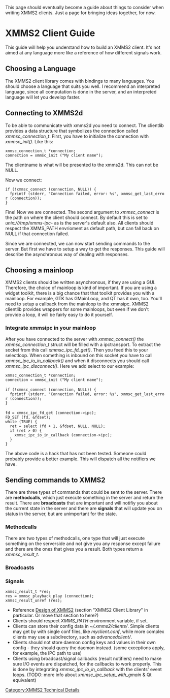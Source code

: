 {{Navbar}}

This page should eventually become a guide about things to consider when writing XMMS2 clients. Just a page for bringing ideas together, for now.

= XMMS2 Client Guide =

This guide will help you understand how to build an XMMS2 client. It's not aimed at any language more like a reference of how different signals work.

== Choosing a Language ==
The XMMS2 client library comes with bindings to many languages. You should choose a language that suits you well. I recommend an interpreted language, since all computation is done in the server, and an interpreted language will let you develop faster.

== Connecting to XMMS2d ==
To be able to communicate with xmms2d you need to connect. The clientlib provides a data structure that symbolizes the connection called ''xmmsc_connection_t''. First, you have to initialize the connection with ''xmmsc_init()''. Like this:

 xmmsc_connection_t *connection;
 connection = xmmsc_init ("My client name");

The clientname is what will be presented to the xmms2d. This can not be NULL.

Now we connect:

 if (!xmmsc_connect (connection, NULL)) {
   fprintf (stderr, "Connection failed, error: %s", xmmsc_get_last_error (connection));
 }

Fine! Now we are connected. The second argument to ''xmmsc_connect'' is the path on where the client should connect. By default this is set to ''unix:///tmp/xmms-ipc-<username>'' as is the server's default also. All clients should respect the XMMS_PATH envrioment as default path, but can fall back on NULL if that connection failed. 

Since we are connected, we can now start sending commands to the server. But first we have to setup a way to get the responses. This guide will describe the asynchronous way of dealing with responses.

== Choosing a mainloop ==
XMMS2 clients should be written asynchronous, if they are using a GUI. Therefore, the choice of mainloop is kind of important. If you are using a widget toolkit, there is a big chance that that toolkit provides you with a mainloop. For example, GTK has GMainLoop, and QT has it own, too. You'll need to setup a callback from the mainloop to the xmmsipc. XMMS2 clientlib provides wrappers for some mainloops, but even if we don't provide a loop, it will be fairly easy to do it yourself. 

=== Integrate xmmsipc in your mainloop ===
After you have connected to the server with ''xmmsc_connect()'' the ''xmmsc_connection_t'' struct will be filled with a ipctransport. To extract the socket from this call ''xmmsc_ipc_fd_get()''. Then you feed this to your selectloop. When something is inbound on this socket you have to call ''xmmsc_ipc_io_in_callback()'' and when it disconnects you should call ''xmmsc_ipc_disconnect()''. Here we add select to our example:

 xmmsc_connection_t *connection;
 connection = xmmsc_init ("My client name");
 
 if (!xmmsc_connect (connection, NULL)) {
   fprintf (stderr, "Connection failed, error: %s", xmmsc_get_last_error (connection));
 }
 
 fd = xmmsc_ipc_fd_get (connection->ipc);
 FD_SET (fd, &fdset);
 while (TRUE) {
   ret = select (fd + 1, &fdset, NULL, NULL);
   if (ret > 0) {
     xmmsc_ipc_io_in_callback (connection->ipc);
   }
 }

The above code is a hack that has not been tested. Someone could probably provide a better example. This will dispatch all the notifiers we have.

== Sending commands to XMMS2 ==
There are three types of commands that could be sent to the server. There are '''methodcalls''', which just execute something in the server and return the result. There are '''broadcasts''' that are important and will notifiy you about the current state in the server and there are '''signals''' that will update you on status in the server, but are unimportant for the state. 

=== Methodcalls ===
There are two types of methodcalls, one type that will just execute something on the serverside and not give you any response except failure and there are the ones that gives you a result. Both types return a ''xmmsc_result_t''.

=== Broadcasts ===

=== Signals ===

 xmmsc_result_t *res;
 res = xmmsc_playback_play (connection);
 xmmsc_result_unref (res);

* Reference [[Design of XMMS2]] (section "XMMS2 Client Library" in particular. Or move that section to here?)
* Clients should respect ''XMMS_PATH'' environment variable, if set.
* Clients can store their config data in ''~/.xmms2/clients/''. Simple clients may get by with single conf files, like ''myclient.conf'', while more complex clients may use a subdirectory, such as ''advancedclient/''.
* Clients should not store daemon config keys and values in their own config - they should query the daemon instead. (some exceptions apply, for example, the IPC path to use)
* Clients using broadcast/signal callbacks (result notifiers) need to make sure I/O events are dispatched, for the callbacks to work properly. This is done by integrating ''xmmsc_ipc_io_in_callback'' with the clients' event loops. (TODO: more info about ''xmmsc_ipc_setup_with_gmain'' & Qt equivalent)

[[Category:XMMS2 Technical Details]]